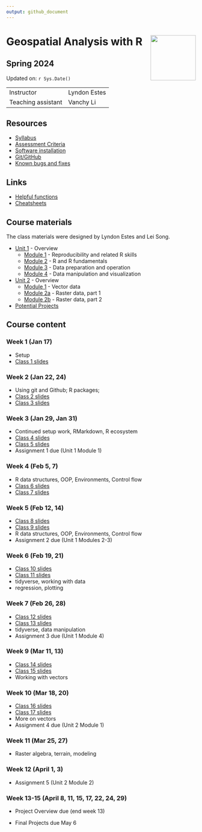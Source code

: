 ```yaml
---
output: github_document
---
```


# Geospatial Analysis with R <img src="https://s28151.pcdn.co/offices/marketing-and-communications/wp-content/blogs.dir/3/files/sites/106/2019/08/CU_Seal_Red_SM_60_75_v4-768x768.png" align="right" width="120" />


## Spring 2024


Updated on: `r Sys.Date()`

<center>
------------------ ------------------------------------------------------
Instructor         Lyndon Estes 
Teaching assistant Vanchy Li
------------------ ------------------------------------------------------
</center>

## Resources
- [Syllabus](syllabus.html)
- [Assessment Criteria](assessment.html)
- [Software installation](software-installation.html)
- [Git/GitHub](git-github.html)
- [Known bugs and fixes](bugs-fixes.html)

## Links
- [Helpful functions](helpful_functions.html)
- [Cheatsheets](cheatsheets.html)

## Course materials

The class materials were designed by Lyndon Estes and Lei Song. 

- [Unit 1](unit1.html) - Overview
  - [Module 1](unit1-module1.html) - Reproducibility and related R skills
  - [Module 2](unit1-module2.html) - R and R fundamentals
  - [Module 3](unit1-module3.html) - Data preparation and operation
  - [Module 4](unit1-module4.html) - Data manipulation and visualization

- [Unit 2](unit2.html) - Overview
  - [Module 1](unit2-module1.html) - Vector data
  - [Module 2a](unit2-module2a.html) - Raster data, part 1
  - [Module 2b](unit2-module2b.html) - Raster data, part 2

- [Potential Projects](projects.html)

## Course content

### Week 1 (Jan 17)
  - Setup
  - [Class 1 slides](class1.html)
  
### Week 2 (Jan 22, 24)
  - Using git and Github; R packages; 
  - [Class 2 slides](class2.html)
  - [Class 3 slides](class3.html)

### Week 3 (Jan 29, Jan 31)
  - Continued setup work, RMarkdown, R ecosystem
  - [Class 4 slides](class4.html)
  - [Class 5 slides](class5.html)  
  - Assignment 1 due (Unit 1 Module 1)

### Week 4 (Feb 5, 7)
  - R data structures, OOP, Environments, Control flow
  - [Class 6 slides](class6.html)  
  - [Class 7 slides](class7.html)  

### Week 5 (Feb 12, 14)
  - [Class 8 slides](class8.html)  
  - [Class 9 slides](class9.html)    
  - R data structures, OOP, Environments, Control flow  
  - Assignment 2 due (Unit 1 Modules 2-3)

### Week 6 (Feb 19, 21)
  - [Class 10 slides](class10.html)
  - [Class 11 slides](class11.html)
  - tidyverse, working with data
  - regression, plotting

### Week 7 (Feb 26, 28)
  - [Class 12 slides](class12.html)
  - [Class 13 slides](class13.html)  
  - tidyverse, data manipulation
  - Assignment 3 due (Unit 1 Module 4)

### Week 9 (Mar 11, 13) 
  - [Class 14 slides](class14.html)  
  - [Class 15 slides](class15.html)  
  - Working with vectors

### Week 10 (Mar 18, 20)
  - [Class 16 slides](class16.html)  
  - [Class 17 slides](class17.html)  
  - More on vectors
  - Assignment 4 due (Unit 2 Module 1)

### Week 11 (Mar 25, 27)
  - Raster algebra, terrain, modeling

### Week 12 (April 1, 3)
  - Assignment 5 (Unit 2 Module 2) 

### Week 13-15 (April 8, 11, 15, 17, 22, 24, 29)
  - Project Overview due (end week 13)

- Final Projects due May 6

